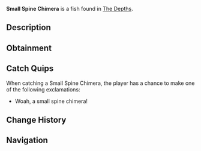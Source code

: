 {{FishInfobox
|image          = Small Spine Chimera.png
|rarity         = Legendary
|sea            = First Sea
|location       = [[The Depths]]
|sublocation    = 
|sources        = Fishing Rod
|radar_location = 
|prog_speed     = -10
|xp             = 300
|weather        = 
|time           = Day
|season         = Spring, Summer
|bait           = Seaweed
|base_weight    = 150
|base_value     = 1200
|weight_range   = 70
|base_chance    = 0.2
|base_resil     = 10
}}
'''Small Spine Chimera''' is a {{Rarity|Legendary}} fish found in [[The Depths]].

== Description ==
{{Description|A large, intimidating fish with spiny fins, sharp teeth, and a menacing, serpent-like body. The Chimera uses its pickaxe-like bill to strike targets, knocking them out or possible penetrating them entirely in two pieces.|Bestiary Entry}}

== Obtainment ==
{{Description|Roams the deep ocean, patrolling sunken ruins and underwater trenches.|Bestiary Hint}}
{{Fish Availability|
The Depths
The Depths/Absolute Darkness
|top_rods      = 
Leviathan's Fang Rod\94973.71\150775.14;
Free Spirit Rod\82944.16\123150.41;
Trident Rod\80892.62\120104.41;
No-Life Rod\65110.28\103949.67;
Seraphic Rod\57243.77\88862.78;
Lucky Rod\39076.96\60491.11;
Firefly Rod\52172.73\86877.72;
Candy Cane Rod\33765.02\56401.45;
Fast Rod\50544.85\84860.67;
Ethereal Prism Rod\57103.6\88713.46;
Astralhook Rod\56747.55\88344.09;
Challenger's Rod\54821.55\87657.04;
Rod Of The Forgotten Fang\54604.44\86463.33;
Zeus Rod\49581.38\77278.47;
Verdant Shear Rod\49012.01\77154.11;
Rod Of The Depths\48734.35\77471.88;
Blazebringer Rod\47398.85\73549.75;
Rod Of The Exalted One\47211.89\74320.39;
Depthseeker Rod\46024.4\72049.81;
Avalanche Rod\41052.92\64726.3;
Volcanic Rod\39143.19\60490.8;
Steady Rod\13637.1\21678.59
|recommended   = Trident Rod
}}

== Catch Quips ==
When catching a Small Spine Chimera, the player has a chance to make one of the following exclamations:
* Woah, a small spine chimera!

== Change History ==
{{Change History|{{subst:Current Version}}}}

== Navigation ==
{{Fish Navbox|The Depths}}